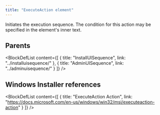 ```yaml
---
title: "ExecuteAction element"
---
```



Initiates the execution sequence. The condition for this action may be specified in the element's inner text.


## Parents

<BlockDefList content={[
    {
      title: "InstallUISequence",
      link: "../installuisequence/"
    },
    {
      title: "AdminUISequence",
      link: "../adminuisequence/"
    }
  ]}
/>

## Windows Installer references

<BlockDefList content={[
    {
      title: "ExecuteAction Action",
      link: "https://docs.microsoft.com/en-us/windows/win32/msi/executeaction-action"
    }
  ]}
/>
